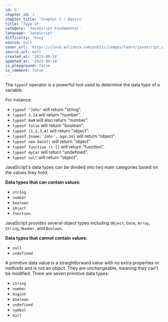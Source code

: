 ```yaml
---
id: 5
chapter_id: 1
chapter_title: 'Chapter 1 : Basics'
title: 'Type of'
category: 'JavaScript Fundamental'
language: 'JavaScript'
difficulty: 'Easy'
source: null
cover_url: 'https://cloud.aulianza.com/public/images/learn/javascript.webp'
source_url: null
created_at: '2023-09-14'
updated_at: '2023-09-14'
is_playground: false
is_comment: false
---
```


The `typeof` operator is a powerful tool used to determine the data type of a variable.

For instance:

- `typeof "John"` will return "string".
- `typeof 3.14` will return "number".
- `typeof NaN` will also return "number".
- `typeof false` will return "boolean".
- `typeof [1,2,3,4]` will return "object".
- `typeof {name:'John', age:34}` will return "object".
- `typeof new Date()` will return "object".
- `typeof function () {}` will return "function".
- `typeof myCar` will return "undefined".
- `typeof null` will return "object".

JavaScript's data types can be divided into two main categories based on the values they hold:

**Data types that can contain values:**

- `string`
- `number`
- `boolean`
- `object`
- `function`

JavaScript provides several object types including `Object`, `Date`, `Array`, `String`, `Number`, and `Boolean`.

**Data types that cannot contain values:**

- `null`
- `undefined`

A primitive data value is a straightforward value with no extra properties or methods and is not an object. They are unchangeable, meaning they can't be modified. There are seven primitive data types:

- `string`
- `number`
- `bigint`
- `boolean`
- `undefined`
- `symbol`
- `null`
